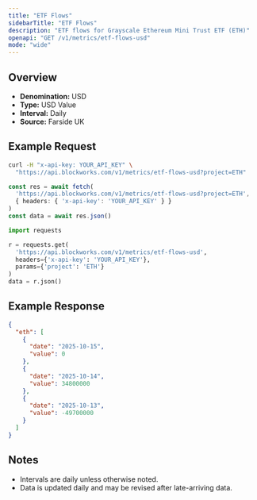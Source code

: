 ```yaml
---
title: "ETF Flows"
sidebarTitle: "ETF Flows"
description: "ETF flows for Grayscale Ethereum Mini Trust ETF (ETH)"
openapi: "GET /v1/metrics/etf-flows-usd"
mode: "wide"
---
```


## Overview

- **Denomination:** USD
- **Type:** USD Value
- **Interval:** Daily
- **Source:** Farside UK

## Example Request

<CodeGroup>

```bash cURL
curl -H "x-api-key: YOUR_API_KEY" \
  "https://api.blockworks.com/v1/metrics/etf-flows-usd?project=ETH"
```

```typescript TypeScript
const res = await fetch(
  'https://api.blockworks.com/v1/metrics/etf-flows-usd?project=ETH',
  { headers: { 'x-api-key': 'YOUR_API_KEY' } }
)
const data = await res.json()
```

```python Python
import requests

r = requests.get(
  'https://api.blockworks.com/v1/metrics/etf-flows-usd',
  headers={'x-api-key': 'YOUR_API_KEY'},
  params={'project': 'ETH'}
)
data = r.json()
```

</CodeGroup>

## Example Response

```json
{
  "eth": [
    {
      "date": "2025-10-15",
      "value": 0
    },
    {
      "date": "2025-10-14",
      "value": 34800000
    },
    {
      "date": "2025-10-13",
      "value": -49700000
    }
  ]
}
```

## Notes
- Intervals are daily unless otherwise noted.
- Data is updated daily and may be revised after late-arriving data.